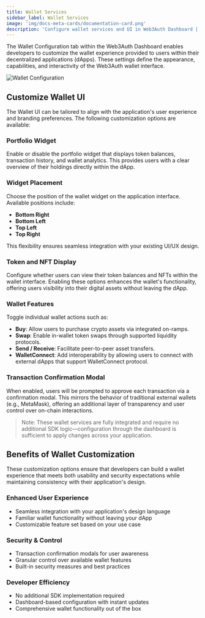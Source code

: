 ```yaml
---
title: Wallet Services
sidebar_label: Wallet Services
image: 'img/docs-meta-cards/documentation-card.png'
description: 'Configure wallet services and UI in Web3Auth Dashboard | Documentation - Web3Auth'
---
```



The Wallet Configuration tab within the Web3Auth Dashboard enables developers to customize the wallet experience provided to users within their decentralized applications (dApps). These settings define the appearance, capabilities, and interactivity of the Web3Auth wallet interface.

<div style={{ flexBasis: '300px', flexGrow: '1', textAlign: 'center' }}>
  <img
    src={WalletConfiguration}
    style={{ alignSelf: 'center', maxWidth: '100%' }}
    alt="Wallet Configuration"
  />
</div>

## Customize Wallet UI

The Wallet UI can be tailored to align with the application's user experience and branding preferences. The following customization options are available:

### Portfolio Widget

Enable or disable the portfolio widget that displays token balances, transaction history, and wallet analytics. This provides users with a clear overview of their holdings directly within the dApp.

### Widget Placement

Choose the position of the wallet widget on the application interface. Available positions include:

- **Bottom Right**
- **Bottom Left**
- **Top Left**
- **Top Right**

This flexibility ensures seamless integration with your existing UI/UX design.

### Token and NFT Display

Configure whether users can view their token balances and NFTs within the wallet interface. Enabling these options enhances the wallet's functionality, offering users visibility into their digital assets without leaving the dApp.

### Wallet Features

Toggle individual wallet actions such as:

- **Buy**: Allow users to purchase crypto assets via integrated on-ramps.
- **Swap**: Enable in-wallet token swaps through supported liquidity protocols.
- **Send / Receive**: Facilitate peer-to-peer asset transfers.
- **WalletConnect**: Add interoperability by allowing users to connect with external dApps that support WalletConnect protocol.

### Transaction Confirmation Modal

When enabled, users will be prompted to approve each transaction via a confirmation modal. This mirrors the behavior of traditional external wallets (e.g., MetaMask), offering an additional layer of transparency and user control over on-chain interactions.

> Note: These wallet services are fully integrated and require no additional SDK logic—configuration through the dashboard is sufficient to apply changes across your application.

## Benefits of Wallet Customization

These customization options ensure that developers can build a wallet experience that meets both usability and security expectations while maintaining consistency with their application's design.

### Enhanced User Experience

- Seamless integration with your application's design language
- Familiar wallet functionality without leaving your dApp
- Customizable feature set based on your use case

### Security & Control

- Transaction confirmation modals for user awareness
- Granular control over available wallet features
- Built-in security measures and best practices

### Developer Efficiency

- No additional SDK implementation required
- Dashboard-based configuration with instant updates
- Comprehensive wallet functionality out of the box

